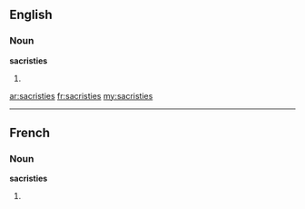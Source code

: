 ==English==

===Noun===
'''sacristies'''

# {{plural of|[[sacristy]]}}

[[ar:sacristies]]
[[fr:sacristies]]
[[my:sacristies]]

----
==French==

===Noun===
'''sacristies''' {{f}}

# {{plural of|[[sacristie]]|lang=fr}}
{{rfc-auto}}